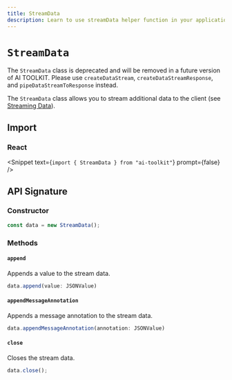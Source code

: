 ```yaml
---
title: StreamData
description: Learn to use streamData helper function in your application.
---
```


# `StreamData`

<Note type="warning">

The `StreamData` class is deprecated and will be removed in a future version of AI TOOLKIT.
Please use `createDataStream`, `createDataStreamResponse`, and `pipeDataStreamToResponse` instead.

</Note>

The `StreamData` class allows you to stream additional data to the client (see [Streaming Data](/docs/ai-toolkit-ui/streaming-data)).

## Import

### React

<Snippet text={`import { StreamData } from "ai-toolkit"`} prompt={false} />

## API Signature

### Constructor

```ts
const data = new StreamData();
```

### Methods

#### `append`

Appends a value to the stream data.

```ts
data.append(value: JSONValue)
```

#### `appendMessageAnnotation`

Appends a message annotation to the stream data.

```ts
data.appendMessageAnnotation(annotation: JSONValue)
```

#### `close`

Closes the stream data.

```ts
data.close();
```
